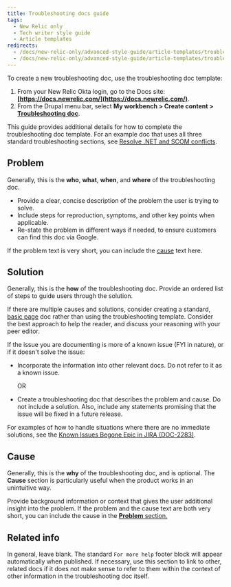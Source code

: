 ```yaml
---
title: Troubleshooting docs guide
tags:
  - New Relic only
  - Tech writer style guide
  - Article templates
redirects:
  - /docs/new-relic-only/advanced-style-guide/article-templates/troubleshooting-template
  - /docs/new-relic-only/advanced-style-guide/article-templates/troubleshooting-docs-guide
---
```


To create a new troubleshooting doc, use the troubleshooting doc template:

1. From your New Relic Okta login, go to the Docs site: **[https://docs.newrelic.com/](https://docs.newrelic.com/)**.
2. From the Drupal menu bar, select **My workbench > Create content > [Troubleshooting doc](https://docs.newrelic.com/node/add/troubleshooting-doc)**.

This guide provides additional details for how to complete the troubleshooting doc template. For an example doc that uses all three standard troubleshooting sections, see [Resolve .NET and SCOM conflicts](/docs/agents/net-agent/troubleshooting/resolve-net-scom-conflicts).

## Problem

Generally, this is the **who**, **what**, **when**, and **where** of the troubleshooting doc.

* Provide a clear, concise description of the problem the user is trying to solve.
* Include steps for reproduction, symptoms, and other key points when applicable.
* Re-state the problem in different ways if needed, to ensure customers can find this doc via Google.

If the problem text is very short, you can include the [cause](#cause) text here.

## Solution

Generally, this is the **how** of the troubleshooting doc. Provide an ordered list of steps to guide users through the solution.

If there are multiple causes and solutions, consider creating a standard, [basic page](https://docs.newrelic.com/node/add/page) doc rather than using the troubleshooting template. Consider the best approach to help the reader, and discuss your reasoning with your peer editor.

If the issue you are documenting is more of a known issue (FYI in nature), or if it doesn't solve the issue:

* Incorporate the information into other relevant docs. Do not refer to it as a known issue.

  OR
* Create a troubleshooting doc that describes the problem and cause. Do not include a solution. Also, include any statements promising that the issue will be fixed in a future release.

For examples of how to handle situations where there are no immediate solutions, see the [Known Issues Begone Epic in JIRA (DOC-2283)](https://newrelic.atlassian.net/browse/DOC-2283).

## Cause

Generally, this is the **why** of the troubleshooting doc, and is optional. The **Cause** section is particularly useful when the product works in an unintuitive way.

Provide background information or context that gives the user additional insight into the problem. If the problem and the cause text are both very short, you can include the cause in the [**Problem** section.](#problem)

## Related info

In general, leave blank. The standard `For more help` footer block will appear automatically when published. If necessary, use this section to link to other, related docs if it does not make sense to refer to them within the context of other information in the troubleshooting doc itself.
